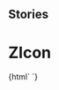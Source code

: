 
## Stories

<Meta title="Icons/ZIcon" component="z-icon" />

  # ZIcon

<Preview>
  <Story name="z-icon">
    {html`
      <z-icon
        name="${text('name', 'close')}"
        height="${number('height', '24')}"
        width="${number('width', '24')}"
      ></z-icon>`}
  </Story>
</Preview>

  <Props of="z-icon" />


